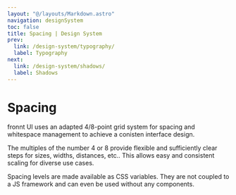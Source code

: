 ```yaml
---
layout: "@/layouts/Markdown.astro"
navigation: designSystem
toc: false
title: Spacing | Design System
prev:
  link: /design-system/typography/
  label: Typography
next:
  link: /design-system/shadows/
  label: Shadows
---
```



# Spacing

fronnt UI uses an adapted 4/8-point grid system for spacing and whitespace management to achieve a conisten interface design.

The multiples of the number 4 or 8 provide flexible and sufficiently clear steps for sizes, widths, distances, etc.. This allows easy and consistent scaling for diverse use cases.

Spacing levels are made available as CSS variables. They are not coupled to a JS framework and can even be used without any components.

<SpacingTable />
